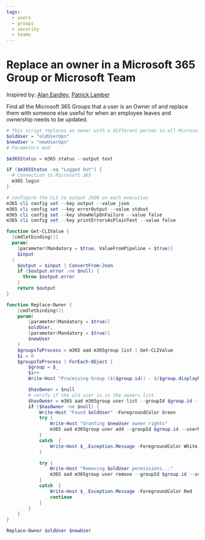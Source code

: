 ```yaml
---
tags:  
  - users
  - groups
  - security
  - teams
---
```



# Replace an owner in a Microsoft 365 Group or Microsoft Team

Inspired by: [Alan Eardley](https://blog.eardley.org.uk/2021/04/managing-teams-movers-and-leavers/), [Patrick Lamber](https://www.nubo.eu/Replace-Owners-In-A-Microsoft-Group-Or-Team/)

Find all the Microsoft 365 Groups that a user is an Owner of and replace them with someone else useful for when an employee leaves and ownership needs to be updated.

<Tabs>
  <TabItem value="PowerShell">

  ```powershell
  # This script replaces an owner with a different person in all Microsoft 365 Groups
  $oldUser = "oldUserUpn"
  $newUser = "newUserUpn"
  # Parameters end

  $m365Status = m365 status --output text

  if ($m365Status -eq "Logged Out") {
    # Connection to Microsoft 365
    m365 login
  }

  # configure the CLI to output JSON on each execution
  m365 cli config set --key output --value json
  m365 cli config set --key errorOutput --value stdout
  m365 cli config set --key showHelpOnFailure --value false
  m365 cli config set --key printErrorsAsPlainText --value false

  function Get-CLIValue {
    [cmdletbinding()]
    param(
      [parameter(Mandatory = $true, ValueFromPipeline = $true)]
      $input
    )
      $output = $input | ConvertFrom-Json
      if ($output.error -ne $null) {
        throw $output.error
      }
      return $output
  }

  function Replace-Owner {
      [cmdletbinding()]
      param(
          [parameter(Mandatory = $true)]
          $oldUser,
          [parameter(Mandatory = $true)]
          $newUser
      )
      $groupsToProcess = m365 aad m365group list | Get-CLIValue  
      $i = 0
      $groupsToProcess | ForEach-Object {
          $group = $_
          $i++
          Write-Host "Processing Group ($($group.id)) - $($group.displayName) - ($i/$($groupsToProcess.Length))" -ForegroundColor DarkGray
  
          $hasOwner = $null
          # verify if the old user is in the owners list
          $hasOwner = m365 aad m365group user list --groupId $group.id --query "[?userType=='Owner' && userPrincipalName=='$oldUser'].[id]" | Get-CLIValue
          if ($hasOwner -ne $null) {
              Write-Host "Found $oldUser" -ForegroundColor Green
              try {
                  Write-Host "Granting $newUser owner rights"
                  m365 aad m365group user add --groupId $group.id --userName $newUser --role Owner | Get-CLIValue
              }
              catch  {
                  Write-Host $_.Exception.Message -ForegroundColor White
              }

              try {
                  Write-Host "Removing $oldUser permissions..."
                  m365 aad m365group user remove --groupId $group.id --userName $oldUser | Get-CLIValue
              }
              catch  {
                  Write-Host $_.Exception.Message -ForegroundColor Red
                  continue
              }
          }
      }
  }

  Replace-Owner $oldUser $newUser
  ```

  </TabItem>
</Tabs>

